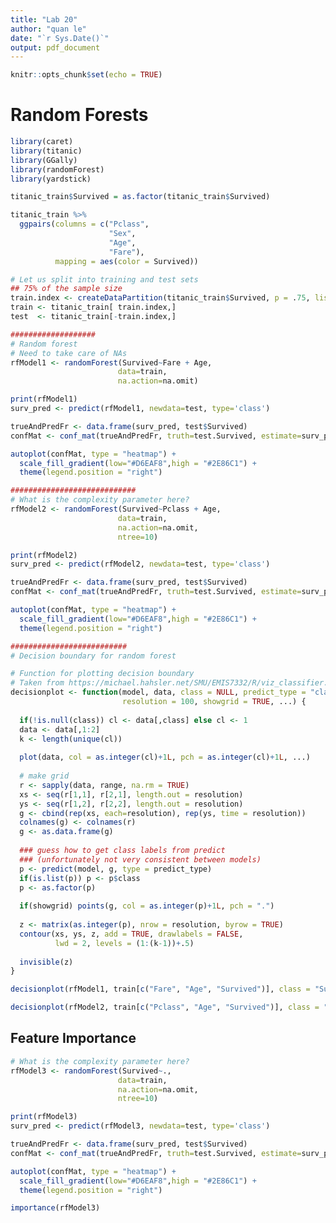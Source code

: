 ```yaml
---
title: "Lab 20"
author: "quan le"
date: "`r Sys.Date()`"
output: pdf_document
---
```


```r
knitr::opts_chunk$set(echo = TRUE)
```

# Random Forests
```r
library(caret)
library(titanic)
library(GGally)
library(randomForest)
library(yardstick)

titanic_train$Survived = as.factor(titanic_train$Survived)

titanic_train %>% 
  ggpairs(columns = c("Pclass",
                      "Sex",
                      "Age",
                      "Fare"),
          mapping = aes(color = Survived))

# Let us split into training and test sets
## 75% of the sample size
train.index <- createDataPartition(titanic_train$Survived, p = .75, list = FALSE)
train <- titanic_train[ train.index,]
test  <- titanic_train[-train.index,]
```



```r
###################
# Random forest
# Need to take care of NAs
rfModel1 <- randomForest(Survived~Fare + Age,
                        data=train,
                        na.action=na.omit)

print(rfModel1)
surv_pred <- predict(rfModel1, newdata=test, type='class')

trueAndPredFr <- data.frame(surv_pred, test$Survived)
confMat <- conf_mat(trueAndPredFr, truth=test.Survived, estimate=surv_pred)

autoplot(confMat, type = "heatmap") +
  scale_fill_gradient(low="#D6EAF8",high = "#2E86C1") +
  theme(legend.position = "right")
```


```r
############################
# What is the complexity parameter here?
rfModel2 <- randomForest(Survived~Pclass + Age,
                        data=train,
                        na.action=na.omit,
                        ntree=10)

print(rfModel2)
surv_pred <- predict(rfModel2, newdata=test, type='class')

trueAndPredFr <- data.frame(surv_pred, test$Survived)
confMat <- conf_mat(trueAndPredFr, truth=test.Survived, estimate=surv_pred)

autoplot(confMat, type = "heatmap") +
  scale_fill_gradient(low="#D6EAF8",high = "#2E86C1") +
  theme(legend.position = "right")
```


```r
##########################
# Decision boundary for random forest

# Function for plotting decision boundary
# Taken from https://michael.hahsler.net/SMU/EMIS7332/R/viz_classifier.html
decisionplot <- function(model, data, class = NULL, predict_type = "class",
                         resolution = 100, showgrid = TRUE, ...) {
  
  if(!is.null(class)) cl <- data[,class] else cl <- 1
  data <- data[,1:2]
  k <- length(unique(cl))
  
  plot(data, col = as.integer(cl)+1L, pch = as.integer(cl)+1L, ...)
  
  # make grid
  r <- sapply(data, range, na.rm = TRUE)
  xs <- seq(r[1,1], r[2,1], length.out = resolution)
  ys <- seq(r[1,2], r[2,2], length.out = resolution)
  g <- cbind(rep(xs, each=resolution), rep(ys, time = resolution))
  colnames(g) <- colnames(r)
  g <- as.data.frame(g)
  
  ### guess how to get class labels from predict
  ### (unfortunately not very consistent between models)
  p <- predict(model, g, type = predict_type)
  if(is.list(p)) p <- p$class
  p <- as.factor(p)
  
  if(showgrid) points(g, col = as.integer(p)+1L, pch = ".")
  
  z <- matrix(as.integer(p), nrow = resolution, byrow = TRUE)
  contour(xs, ys, z, add = TRUE, drawlabels = FALSE,
          lwd = 2, levels = (1:(k-1))+.5)
  
  invisible(z)
}

decisionplot(rfModel1, train[c("Fare", "Age", "Survived")], class = "Survived", main = "Random Forest")

decisionplot(rfModel2, train[c("Pclass", "Age", "Survived")], class = "Survived", main = "Random Forest")
```
 
 
## Feature Importance
```r
# What is the complexity parameter here?
rfModel3 <- randomForest(Survived~.,
                        data=train,
                        na.action=na.omit,
                        ntree=10)

print(rfModel3)
surv_pred <- predict(rfModel3, newdata=test, type='class')

trueAndPredFr <- data.frame(surv_pred, test$Survived)
confMat <- conf_mat(trueAndPredFr, truth=test.Survived, estimate=surv_pred)

autoplot(confMat, type = "heatmap") +
  scale_fill_gradient(low="#D6EAF8",high = "#2E86C1") +
  theme(legend.position = "right")

importance(rfModel3)
```
 
 